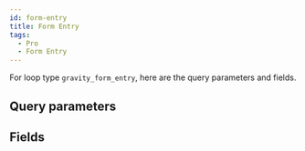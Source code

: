 ```yaml
---
id: form-entry
title: Form Entry
tags:
  - Pro
  - Form Entry
---
```


For loop type `gravity_form_entry`, here are the query parameters and fields.

## Query parameters

<QueryArgsList args={json.query_args} />

## Fields

<FieldsList fields={json.fields} />

